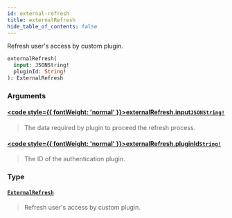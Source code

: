 ```yaml
---
id: external-refresh
title: externalRefresh
hide_table_of_contents: false
---
```








Refresh user's access by custom plugin.

```graphql
externalRefresh(
  input: JSONString!
  pluginId: String!
): ExternalRefresh
```


### Arguments

#### [<code style={{ fontWeight: 'normal' }}>externalRefresh.<b>input</b></code>](#)<Bullet />[`JSONString!`](../../../developer/api-reference/scalars/jsonstring) <Badge class="secondary" text="non-null"/> <Badge class="secondary" text="scalar"/>
> The data required by plugin to proceed the refresh process.
> 

#### [<code style={{ fontWeight: 'normal' }}>externalRefresh.<b>pluginId</b></code>](#)<Bullet />[`String!`](../../../developer/api-reference/scalars/string) <Badge class="secondary" text="non-null"/> <Badge class="secondary" text="scalar"/>
> The ID of the authentication plugin.
> 

### Type

#### [`ExternalRefresh`](../../../developer/api-reference/objects/external-refresh) <Badge class="secondary" text="object"/>
> Refresh user's access by custom plugin.
> 





